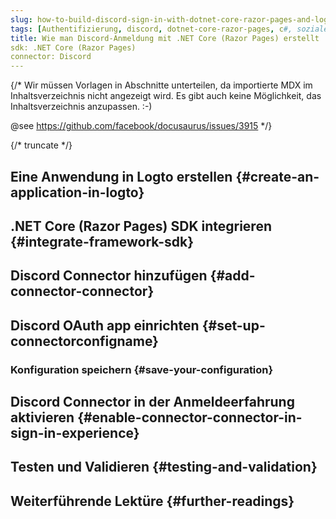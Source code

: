 ```yaml
---
slug: how-to-build-discord-sign-in-with-dotnet-core-razor-pages-and-logto
tags: [Authentifizierung, discord, dotnet-core-razor-pages, c#, soziale Anmeldung, Anmeldung, Login]
title: Wie man Discord-Anmeldung mit .NET Core (Razor Pages) erstellt
sdk: .NET Core (Razor Pages)
connector: Discord
---
```


{/*
  Wir müssen Vorlagen in Abschnitte unterteilen, da importierte MDX im Inhaltsverzeichnis nicht angezeigt wird.
  Es gibt auch keine Möglichkeit, das Inhaltsverzeichnis anzupassen. :-)

  @see https://github.com/facebook/docusaurus/issues/3915
*/}




{/* truncate */}

<Intro connector={connector} sdk=".NET Core (Razor Pages)" link="https://learn.microsoft.com/aspnet/core/razor-pages" />

## Eine Anwendung in Logto erstellen \{#create-an-application-in-logto}

<CreateApplication type="Traditionelle Webanwendung" framework=".NET Core (Razor Pages)" />

## .NET Core (Razor Pages) SDK integrieren \{#integrate-framework-sdk}

<IntegrateSdk />

## Discord Connector hinzufügen \{#add-connector-connector}

<AddSocialConnector connector={connector} framework=".NET Core (Razor Pages)" />

## Discord OAuth app einrichten \{#set-up-connectorconfigname}

<ConnectorGuide />

### Konfiguration speichern \{#save-your-configuration}

<SaveYourConfiguration connector={connector} />

## Discord Connector in der Anmeldeerfahrung aktivieren \{#enable-connector-connector-in-sign-in-experience}

<EnableSocialConnector connector={connector} />

## Testen und Validieren \{#testing-and-validation}

<TestingAndValidation connector={connector} sdk=".NET Core (Razor Pages)" />

## Weiterführende Lektüre \{#further-readings}

<FurtherReadings />